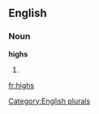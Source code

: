 
==English==

===Noun===
'''highs'''

# {{plural of|[[high]]}}

[[Category:English plurals]]

[[fr:highs]]